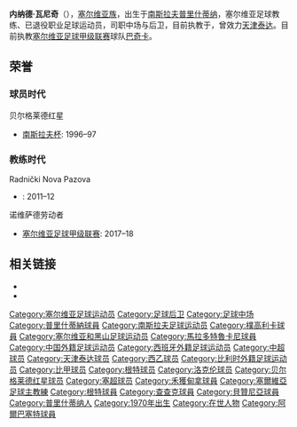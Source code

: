 {{Infobox football biography
| name          = 内纳德·瓦尼奇<br/><small>Nenad Vanić</small>
| image         =
| image_size    =
| caption       =
| fullname      = Ненад Ванић
| birth_date    = {{Birth date and age|1970|08|30|df=y}}
| birth_place   = {{YUG-1945}}[[塞爾維亞社會主義共和國|塞爾維亞]][[普里什蒂纳|普里什蒂纳]]
| height        = 1.85 m
| position      = [[后卫_(足球)|后卫]] / [[中场|中场]]
| currentclub   = 
| youthyears1   = 
| youthclubs1   = 
| years1        = 1990–1991
| clubs1        = [[普里什蒂纳足球俱乐部|普里什蒂纳]]
| caps1         = 
| goals1        = 
| years2        = 1991–1993
| clubs2        = [[布杜克诺斯特足球俱乐部|布杜克诺斯特]]
| caps2         = 
| goals2        = 
| years3        = 1993–1996
| clubs3        = [[马拉多特鲁卡尼足球俱乐部|马拉多特鲁卡尼]]
| caps3         = 
| goals3        = 
| years4        = 1996–1997
| clubs4        = [[贝尔格莱德红星足球俱乐部|贝尔格莱德红星]]
| caps4         = 30
| goals4        = 2
| years5        = 1997
| clubs5        = [[伏伊伏丁那足球俱乐部|伏伊伏丁那]]
| caps5         = 2
| goals5        = 0
| years6        = 1997–2000
| clubs6        = [[阿尔瓦塞特足球俱乐部|阿尔瓦塞特]]
| caps6         = 74
| goals6        = 8
| years7        = 2000–2001
| clubs7        = [[东佛兰德洛克伦体育俱乐部|洛克伦]]
| caps7         = 33
| goals7        = 6
| years8        = 2001–2003
| clubs8        = [[皇家根特體育會|根特]]
| caps8         = 44
| goals8        = 11
| years9        = 2003
| clubs9        = [[天津泰达|天津泰达]]
| caps9         = 
| goals9        = 
| years10       = 2004
| clubs10       = [[查查克足球俱樂部|查查克]]
| caps10        = 15
| goals10       = 1
| years11       = 2004–2005
| clubs11       = {{link-en|奥比利奇足球俱乐部|FK Obilić}}
| caps11        = 41
| goals11       = 4
| years12       = 2006
| clubs12       = {{link-en|FK BASK}}
| caps12        = 14
| goals12       = 3
| years13       = 2006–2008
| clubs13       = [[贝赞尼亚足球会|贝赞尼亚]]
| caps13        = 44
| goals13       = 3
| years14       = 2009
| clubs14       = [[贝赞尼亚足球会|贝赞尼亚]]
| caps14        = 16
| goals14       = 1
| totalcaps     = 313
| totalgoals    = 39
| manageryears1 = 2010–2013
| managerclubs1 = {{link-en|FK Radnički Nova Pazova}}
| manageryears2 = 2013–2014
| managerclubs2 = {{link-en|FK Sloga Petrovac na Mlavi}}
| manageryears3 = 2014
| managerclubs3 = [[东吉斯雷姆足球俱乐部|东吉斯雷姆]]
| manageryears4 = 2015
| managerclubs4 = [[贝赞尼亚足球会|贝赞尼亚]]
| manageryears5 = 2015–2017
| managerclubs5 = [[上米拉诺瓦茨梅塔拉卡足球俱乐部|梅塔拉卡]]
| manageryears6 = 2017
| managerclubs6 = [[伏伊伏丁那足球俱乐部|伏伊伏丁那]]
| manageryears7 = 2018
| managerclubs7 = {{link-en|诺维萨德劳动者足球俱乐部|FK Proleter Novi Sad}}
| manageryears8 = 2018-2019
| managerclubs8 = {{link-en|哈达俱乐部|Hatta Club}}
| manageryears9 = 2019
| managerclubs9 = {{link-en|苏尔杜利察工人足球俱乐部|FK Radnik Surdulica}}
| manageryears10 = 2021
| managerclubs10 = [[巴奇卡足球会|巴奇卡]]
}}
'''内纳德·瓦尼奇'''（{{bd|1970年|8月30日||}}），[[塞尔维亚族|塞尔维亚族]]，出生于[[南斯拉夫|南斯拉夫]][[普里什蒂纳|普里什蒂纳]]，塞尔维亚足球教练、已退役职业足球运动员，司职中场与后卫，目前执教于{{link-en|苏尔杜利察工人足球俱乐部|FK Radnik Surdulica}}，曾效力[[天津泰达|天津泰达]]。目前执教[[塞尔维亚足球甲级联赛|塞尔维亚足球甲级联赛]]球队[[巴奇卡足球会|巴奇卡]]。
==荣誉==

===球员时代===
;贝尔格莱德红星
* [[南斯拉夫杯|南斯拉夫杯]]: 1996–97

===教练时代===
;Radnički Nova Pazova
* {{link-en|塞尔维亚足球伏伊伏丁那联赛|Serbian League Vojvodina}}: 2011–12
;诺维萨德劳动者
* [[塞尔维亚足球甲级联赛|塞尔维亚足球甲级联赛]]: 2017–18
==相关链接==
* {{BDFutbol|6390}}
* {{FootballDatabase.eu|72497}}

{{2003年甲A分类名单天津}}

{{Authority control}}
{{DEFAULTSORT:Vanic, Nenad}}
[[Category:塞尔维亚足球运动员|Category:塞尔维亚足球运动员]]
[[Category:足球后卫|Category:足球后卫]]
[[Category:足球中场|Category:足球中场]]
[[Category:普里什蒂納球員|Category:普里什蒂納球員]]
[[Category:南斯拉夫足球运动员|Category:南斯拉夫足球运动员]]
[[Category:樸高利卡球員|Category:樸高利卡球員]]
[[Category:塞尔维亚和黑山足球运动员|Category:塞尔维亚和黑山足球运动员]]
[[Category:馬拉多特魯卡尼球員|Category:馬拉多特魯卡尼球員]]
[[Category:中国外籍足球运动员|Category:中国外籍足球运动员]]
[[Category:西班牙外籍足球运动员|Category:西班牙外籍足球运动员]]
[[Category:中超球员|Category:中超球员]]
[[Category:天津泰达球员|Category:天津泰达球员]]
[[Category:西乙球员|Category:西乙球员]]
[[Category:比利时外籍足球运动员|Category:比利时外籍足球运动员]]
[[Category:比甲球员|Category:比甲球员]]
[[Category:根特球员|Category:根特球员]]
[[Category:洛克伦球员|Category:洛克伦球员]]
[[Category:贝尔格莱德红星球员|Category:贝尔格莱德红星球员]]
[[Category:塞超球员|Category:塞超球员]]
[[Category:禾獲甸拿球員|Category:禾獲甸拿球員]]
[[Category:塞爾維亞足球主教練|Category:塞爾維亞足球主教練]]
[[Category:根特球員|Category:根特球員]]
[[Category:查查克球員|Category:查查克球員]]
[[Category:貝贊尼亞球員|Category:貝贊尼亞球員]]
[[Category:普里什蒂纳人|Category:普里什蒂纳人]]
[[Category:1970年出生|Category:1970年出生]]
[[Category:在世人物|Category:在世人物]]
[[Category:阿爾巴塞特球員|Category:阿爾巴塞特球員]]